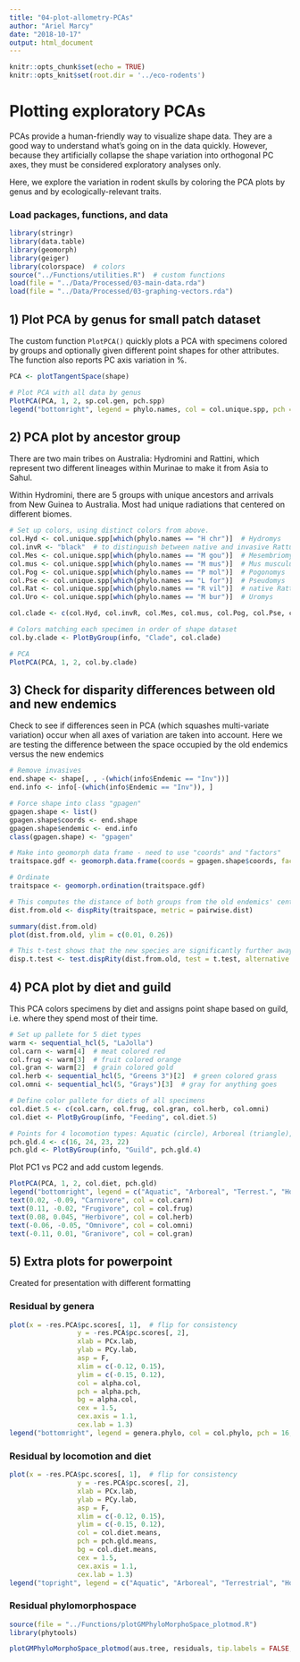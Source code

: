 ```yaml
---
title: "04-plot-allometry-PCAs"
author: "Ariel Marcy"
date: "2018-10-17"
output: html_document
---
```


```r
knitr::opts_chunk$set(echo = TRUE)
knitr::opts_knit$set(root.dir = '../eco-rodents')
```

# Plotting exploratory PCAs
PCAs provide a human-friendly way to visualize shape data. They are a good way to understand what's going on in the data quickly. However, because they artificially collapse the shape variation into orthogonal PC axes, they must be considered exploratory analyses only.

Here, we explore the variation in rodent skulls by coloring the PCA plots by genus and by ecologically-relevant traits.

### Load packages, functions, and data
```r
library(stringr)
library(data.table)
library(geomorph)
library(geiger)
library(colorspace)  # colors
source("../Functions/utilities.R")  # custom functions
load(file = "../Data/Processed/03-main-data.rda")
load(file = "../Data/Processed/03-graphing-vectors.rda")
```

## 1) Plot PCA by genus for small patch dataset
The custom function `PlotPCA()` quickly plots a PCA with specimens colored by groups and optionally given different point shapes for other attributes. The function also reports PC axis variation in %. 
```r
PCA <- plotTangentSpace(shape)

# Plot PCA with all data by genus
PlotPCA(PCA, 1, 2, sp.col.gen, pch.spp)
legend("bottomright", legend = phylo.names, col = col.unique.spp, pch = pch.unique.spp, pt.bg = col.unique.spp, cex = .35, pt.cex = .7, ncol = 2)
```

## 2) PCA plot by ancestor group
There are two main tribes on Australia: Hydromini and Rattini, which represent two different lineages within Murinae to make it from Asia to Sahul. 

Within Hydromini, there are 5 groups with unique ancestors and arrivals from New Guinea to Australia. Most had unique radiations that centered on different biomes. 
```r
# Set up colors, using distinct colors from above. 
col.Hyd <- col.unique.spp[which(phylo.names == "H chr")]  # Hydromys 
col.invR <- "black"  # to distinguish between native and invasive Rattus rats 
col.Mes <- col.unique.spp[which(phylo.names == "M gou")]  # Mesembriomys
col.mus <- col.unique.spp[which(phylo.names == "M mus")]  # Mus musculus
col.Pog <- col.unique.spp[which(phylo.names == "P mol")]  # Pogonomys
col.Pse <- col.unique.spp[which(phylo.names == "L for")]  # Pseudomys
col.Rat <- col.unique.spp[which(phylo.names == "R vil")]  # native Rattus
col.Uro <- col.unique.spp[which(phylo.names == "M bur")]  # Uromys

col.clade <- c(col.Hyd, col.invR, col.Mes, col.mus, col.Pog, col.Pse, col.Rat, col.Uro)

# Colors matching each specimen in order of shape dataset
col.by.clade <- PlotByGroup(info, "Clade", col.clade)

# PCA 
PlotPCA(PCA, 1, 2, col.by.clade)
```

## 3) Check for disparity differences between old and new endemics
Check to see if differences seen in PCA (which squashes multi-variate variation) occur when all axes of variation are taken into account. Here we are testing the difference between the space occupied by the old endemics versus the new endemics
```r
# Remove invasives
end.shape <- shape[, , -(which(info$Endemic == "Inv"))]
end.info <- info[-(which(info$Endemic == "Inv")), ]

# Force shape into class "gpagen"
gpagen.shape <- list()
gpagen.shape$coords <- end.shape
gpagen.shape$endemic <- end.info
class(gpagen.shape) <- "gpagen"

# Make into geomorph data frame - need to use "coords" and "factors" 
traitspace.gdf <- geomorph.data.frame(coords = gpagen.shape$coords, factors = gpagen.shape$endemic)

# Ordinate
traitspace <- geomorph.ordination(traitspace.gdf)

# This computes the distance of both groups from the old endemics' center; summary gives the stats, plot gives the boxplot
dist.from.old <- dispRity(traitspace, metric = pairwise.dist)

summary(dist.from.old)
plot(dist.from.old, ylim = c(0.01, 0.26))

# This t-test shows that the new species are significantly further away from the old centroid than the old species
disp.t.test <- test.dispRity(dist.from.old, test = t.test, alternative = "less")
```

## 4) PCA plot by diet and guild
This PCA colors specimens by diet and assigns point shape based on guild, i.e. where they spend most of their time.
```r
# Set up pallete for 5 diet types
warm <- sequential_hcl(5, "LaJolla")  
col.carn <- warm[4]  # meat colored red
col.frug <- warm[3]  # fruit colored orange
col.gran <- warm[2]  # grain colored gold
col.herb <- sequential_hcl(5, "Greens 3")[2]  # green colored grass
col.omni <- sequential_hcl(5, "Grays")[3]  # gray for anything goes

# Define color pallete for diets of all specimens
col.diet.5 <- c(col.carn, col.frug, col.gran, col.herb, col.omni)
col.diet <- PlotByGroup(info, "Feeding", col.diet.5)

# Points for 4 locomotion types: Aquatic (circle), Arboreal (triangle), Terrestrial (square), hopping (diamond)
pch.gld.4 <- c(16, 24, 23, 22)
pch.gld <- PlotByGroup(info, "Guild", pch.gld.4)
```

Plot PC1 vs PC2 and add custom legends.
```r
PlotPCA(PCA, 1, 2, col.diet, pch.gld)
legend("bottomright", legend = c("Aquatic", "Arboreal", "Terrest.", "Hopping"), col = "black", border = NULL, pch = c(1, 24, 22, 23))
text(0.02, -0.09, "Carnivore", col = col.carn)
text(0.11, -0.02, "Frugivore", col = col.frug)
text(0.08, 0.045, "Herbivore", col = col.herb)
text(-0.06, -0.05, "Omnivore", col = col.omni)
text(-0.11, 0.01, "Granivore", col = col.gran)
```

## 5) Extra plots for powerpoint
Created for presentation with different formatting

### Residual by genera
```r
plot(x = -res.PCA$pc.scores[, 1],  # flip for consistency
                 y = -res.PCA$pc.scores[, 2],  
                 xlab = PCx.lab, 
                 ylab = PCy.lab,
                 asp = F,
                 xlim = c(-0.12, 0.15),
                 ylim = c(-0.15, 0.12),
                 col = alpha.col,
                 pch = alpha.pch,
                 bg = alpha.col,
                 cex = 1.5,
                 cex.axis = 1.1, 
                 cex.lab = 1.3)
legend("bottomright", legend = genera.phylo, col = col.phylo, pch = 16, pt.bg = col.unique.spp, cex = 0.75, bty = "n", text(font = 3))
```

### Residual by locomotion and diet
```r
plot(x = -res.PCA$pc.scores[, 1],  # flip for consistency
                 y = -res.PCA$pc.scores[, 2],  
                 xlab = PCx.lab, 
                 ylab = PCy.lab,
                 asp = F,
                 xlim = c(-0.12, 0.15),
                 ylim = c(-0.15, 0.12),
                 col = col.diet.means, 
                 pch = pch.gld.means, 
                 bg = col.diet.means,
                 cex = 1.5,
                 cex.axis = 1.1, 
                 cex.lab = 1.3)
legend("topright", legend = c("Aquatic", "Arboreal", "Terrestrial", "Hopping", "", "Carnivore", "Frugivore", "Granivore", "Herbivore", "Omnivore"), col = c(rep("black", 4), "white", col.diet.5), border = NULL, pch = c(21, 24, 22, 23, rep(15, 6)), cex = 0.76, bty = "n", inset = c(0, 0))
```

### Residual phylomorphospace
```r
source(file = "../Functions/plotGMPhyloMorphoSpace_plotmod.R")
library(phytools)

plotGMPhyloMorphoSpace_plotmod(aus.tree, residuals, tip.labels = FALSE, node.labels = FALSE, xaxis = -1, yaxis = 2, plot.param = list(xlim = c(-0.15, 0.12), ylim = c(-0.12, 0.15), t.bg = col.diet.means, t.pch = pch.gld.means, l.col = "dark gray", n.cex = 1, t.cex = 1.5, xlab = "PC1 (30%)", ylab = "PC2 (21.1%)"))
```